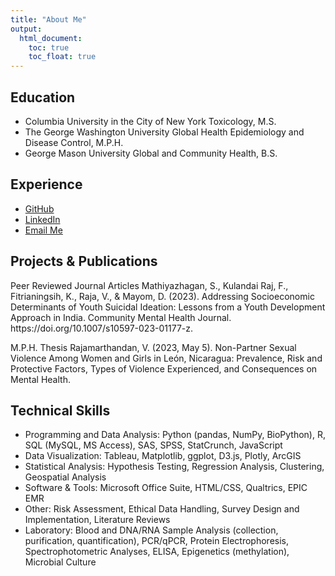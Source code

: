 ```yaml
---
title: "About Me"
output: 
  html_document:
    toc: true
    toc_float: true
---
```


## Education

* Columbia University in the City of New York
Toxicology, M.S.
* The George Washington University
Global Health Epidemiology and Disease Control, M.P.H.
* George Mason University
Global and Community Health, B.S.

## Experience
* [GitHub](https://github.com/spicypeanut17)
* [LinkedIn](https://linkedin.com/in/vaijuraja)
* [Email Me](mailto:vr2576@cumc.columbia.edu)

## Projects & Publications 
Peer Reviewed Journal Articles
Mathiyazhagan, S., Kulandai Raj, F., Fitrianingsih, K., Raja, V., & Mayom, D. (2023). Addressing Socioeconomic Determinants of Youth Suicidal Ideation: Lessons from a Youth Development Approach in India. Community Mental Health Journal. https://doi.org/10.1007/s10597-023-01177-z.

M.P.H. Thesis
Rajamarthandan, V. (2023, May 5). Non-Partner Sexual Violence Among Women and Girls in León, Nicaragua: Prevalence, Risk and Protective Factors, Types of Violence Experienced, and Consequences on Mental Health.


## Technical Skills
* Programming and Data Analysis: Python (pandas, NumPy, BioPython), R, SQL (MySQL, MS Access), SAS, SPSS, StatCrunch, JavaScript
* Data Visualization: Tableau, Matplotlib, ggplot, D3.js, Plotly, ArcGIS
* Statistical Analysis: Hypothesis Testing, Regression Analysis, Clustering, Geospatial Analysis
* Software & Tools: Microsoft Office Suite, HTML/CSS, Qualtrics, EPIC EMR
* Other: Risk Assessment, Ethical Data Handling, Survey Design and Implementation, Literature Reviews
* Laboratory: Blood and DNA/RNA Sample Analysis (collection, purification, quantification), PCR/qPCR, Protein Electrophoresis, Spectrophotometric Analyses, ELISA, Epigenetics (methylation), Microbial Culture